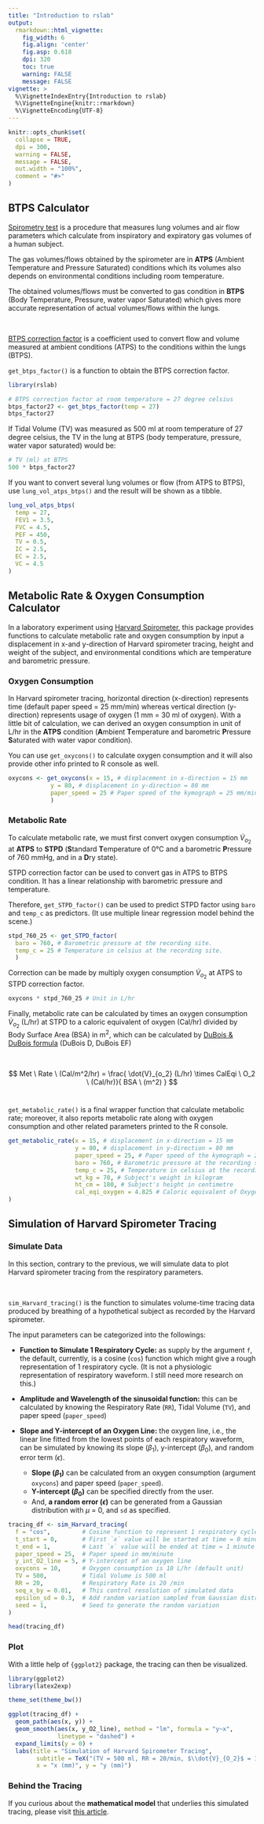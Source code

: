 ```yaml
---
title: "Introduction to rslab"
output:
  rmarkdown::html_vignette:
    fig_width: 6
    fig.align: 'center'
    fig.asp: 0.618
    dpi: 320
    toc: true
    warning: FALSE
    message: FALSE
vignette: >
  %\VignetteIndexEntry{Introduction to rslab}
  %\VignetteEngine{knitr::rmarkdown}
  %\VignetteEncoding{UTF-8}
---
```


```r
knitr::opts_chunk$set(
  collapse = TRUE,
  dpi = 300,
  warning = FALSE,
  message = FALSE,
  out.width = "100%",
  comment = "#>"
)
```







## BTPS Calculator

[Spirometry test](https://en.wikipedia.org/wiki/Spirometry) is a procedure that measures lung volumes and air flow parameters which calculate from inspiratory and expiratory gas volumes of a human subject.

The gas volumes/flows obtained by the spirometer are in **ATPS** (Ambient Temperature and Pressure Saturated) conditions which its volumes also depends on environmental conditions including room temperature.

The obtained volumes/flows must be converted to gas condition in **BTPS** (Body Temperature, Pressure, water vapor Saturated) which gives more accurate representation of actual volumes/flows within the lungs.

\

[BTPS correction factor](https://nddmed.com/_Resources/Persistent/8a716ac3fd123ce0becd7b56596582d4fc4c0c47/appnote-btps-correction-v01r.pdf) is a coefficient used to convert flow and volume measured at ambient conditions (ATPS) to the conditions within the lungs (BTPS).

`get_btps_factor()` is a function to obtain the BTPS correction factor.

```r
library(rslab)
```

```r
# BTPS correction factor at room temperature = 27 degree celsius
btps_factor27 <- get_btps_factor(temp = 27)
btps_factor27
```

If Tidal Volume (TV) was measured as 500 ml at room temperature of 27 degree celsius, the 
TV in the lung at BTPS (body temperature, pressure, water vapor saturated) would be:

```r
# TV (ml) at BTPS
500 * btps_factor27 
```

If you want to convert several lung volumes or flow (from ATPS to BTPS), use `lung_vol_atps_btps()` and the result will be shown as a tibble.

```r
lung_vol_atps_btps(
  temp = 27,
  FEV1 = 3.5, 
  FVC = 4.5,
  PEF = 450,
  TV = 0.5,
  IC = 2.5,
  EC = 2.5,
  VC = 4.5
)
```

## Metabolic Rate & Oxygen Consumption Calculator

In a laboratory experiment using [Harvard Spirometer](https://www.somatco.com/Recording-Spirometer-50-1833-50-1817.pdf), this package provides functions to calculate metabolic rate and oxygen consumption by input a displacement in x-and y-direction of Harvard spirometer tracing, height and weight of the subject, and environmental conditions which are temperature and barometric pressure.

### Oxygen Consumption

In Harvard spirometer tracing, horizontal direction (x-direction) represents time (default paper speed = 25 mm/min) whereas vertical direction (y-direction) represents usage of oxygen (1 mm = 30 ml of oxygen). With a little bit of calculation, we can derived an oxygen consumption in unit of L/hr in the **ATPS** condition (**A**mbient **T**emperature and barometric **P**ressure **S**aturated with water vapor condition).

You can use `get_oxycons()` to calculate oxygen consumption and it will also provide other info printed to R console as well. 

```r
oxycons <- get_oxycons(x = 15, # displacement in x-direction = 15 mm
            y = 80, # displacement in y-direction = 80 mm
            paper_speed = 25 # Paper speed of the kymograph = 25 mm/min
            )
```


### Metabolic Rate

To calculate metabolic rate, we must first convert oxygen consumption $\dot{V}_{o_2}$ at **ATPS** to **STPD** (**S**tandard **T**emperature of 0°C and a barometric **P**ressure of 760 mmHg, and in a **D**ry state).

STPD correction factor can be used to convert gas in ATPS to BTPS condition.
It has a linear relationship with barometric pressure and temperature. 

Therefore, `get_STPD_factor()` can be used to predict STPD factor using `baro` and `temp_c` as predictors. (It use multiple linear regression model behind the scene.)


```r
stpd_760_25 <- get_STPD_factor(
  baro = 760, # Barometric pressure at the recording site.
  temp_c = 25 # Temperature in celsius at the recording site.
  ) 
```

Correction can be made by multiply oxygen consumption $\dot{V}_{o_2}$ at ATPS to STPD correction factor.

```r
oxycons * stpd_760_25 # Unit in L/hr
```

Finally, metabolic rate can be calculated by times an oxygen consumption $\dot{V}_{o_2}$ (L/hr) at STPD to a caloric equivalent of oxygen (Cal/hr) divided by Body Surface Area (BSA) in m^2^, which can be calculated by [DuBois & DuBois formula](http://www-users.med.cornell.edu/~spon/picu/calc/bsacalc.htm) (DuBois D, DuBois EF)



<!-- $$ -->
<!-- Met \ Rate \ (Cal/m^2/hr) = \frac{ \dot{V}_{o_2} (L/hr)  \times CalEqi \ O_2 \ (Cal/hr)}{ BSA \ (m^2) }  -->
<!-- $$ -->

<!-- ![equation](https://latex.codecogs.com/svg.latex?Met%20%5C%20Rate%20%5C%20%28Cal/m%5E2/hr%29%20%3D%20%5Cfrac%7B%20%5Cdot%7BV%7D_%7Bo_2%7D%20%28L/hr%29%20%5Ctimes%20CalEqi%20%5C%20O_2%20%5C%20%28Cal/hr%29%7D%7B%20BSA%20%5C%20%28m%5E2%29%20%7D) -->

\

$$
Met \ Rate \ (Cal/m^2/hr) = \frac{ \dot{V}_{o_2} (L/hr)  \times CalEqi \ O_2 \ (Cal/hr)}{ BSA \ (m^2) }
$$
\




`get_metabolic_rate()` is a final wrapper function that calculate metabolic rate; moreover, it also reports metabolic rate along with oxygen consumption and other related parameters printed to the R console.

```r
get_metabolic_rate(x = 15, # displacement in x-direction = 15 mm
                   y = 80, # displacement in y-direction = 80 mm
                   paper_speed = 25, # Paper speed of the kymograph = 25 mm/min
                   baro = 760, # Barometric pressure at the recording site.
                   temp_c = 25, # Temperature in celsius at the recording site.
                   wt_kg = 70, # Subject's weight in kilogram
                   ht_cm = 180, # Subject's height in centimetre
                   cal_eqi_oxygen = 4.825 # Caloric equivalent of Oxygen at RQ = 0.82
)
```

            
            
            
            




## Simulation of Harvard Spirometer Tracing

### Simulate Data

In this section, contrary to the previous, we will simulate data to plot Harvard spirometer tracing from the respiratory parameters.

\

`sim_Harvard_tracing()` is the function to simulates volume-time tracing data produced by breathing of a hypothetical subject as recorded by the Harvard spirometer. 


The input parameters can be categorized into the followings:

- **Function to Simulate 1 Respiratory Cycle:** as supply by the argument `f`, the default, currently, is a cosine (`cos`) function which might give a rough representation of 1 respiratory cycle. (It is not a physiologic representation of respiratory waveform. I still need more research on this.)

- **Amplitude and Wavelength of the sinusoidal function:** this can be calculated by knowing the Respiratory Rate (`RR`), Tidal Volume (`TV`), and paper speed (`paper_speed`)

- **Slope and Y-intercept of an Oxygen Line:** the oxygen line, i.e., the linear line fitted from the lowest points of each respiratory waveform, can be simulated by knowing its slope ($\beta_1$), y-intercept ($\beta_0$), and random error term ($\epsilon$).

    - **Slope ($\beta_1$)** can be calculated from an oxygen consumption (argument `oxycons`) and paper speed (`paper_speed`).
    - **Y-intercept ($\beta_0$)** can be specified directly from the user.
    - And, **a random error ($\epsilon$)** can be generated from a Gaussian distribution with $\mu$ = 0, and `sd` as specified.

```r
tracing_df <- sim_Harvard_tracing(
  f = "cos",         # Cosine function to represent 1 respiratory cycle
  t_start = 0,       # First `x` value will be started at time = 0 minute
  t_end = 1,         # Last `x` value will be ended at time = 1 minute
  paper_speed = 25,  # Paper speed in mm/minute
  y_int_O2_line = 5, # Y-intercept of an oxygen line
  oxycons = 10,      # Oxygen consumption is 10 L/hr (default unit)
  TV = 500,          # Tidal Volume is 500 ml
  RR = 20,           # Respiratory Rate is 20 /min
  seq_x_by = 0.01,   # This control resolution of simulated data
  epsilon_sd = 0.3,  # Add random variation sampled from Gaussian distribution with mean = 0, sd = 0.3
  seed = 1,          # Seed to generate the random variation
)

head(tracing_df)
```

### Plot

With a little help of `{ggplot2}` package, the tracing can then be visualized.

```r
library(ggplot2)
library(latex2exp)

theme_set(theme_bw())
```


```r
ggplot(tracing_df) + 
  geom_path(aes(x, y)) + 
  geom_smooth(aes(x, y_O2_line), method = "lm", formula = "y~x",
              linetype = "dashed") +
  expand_limits(y = 0) +
  labs(title = "Simulation of Harvard Spirometer Tracing",
        subtitle = TeX("(TV = 500 ml, RR = 20/min, $\\dot{V}_{O_2}$ = 10 L/hr)"),
        x = "x (mm)", y = "y (mm)")
```

### Behind the Tracing

If you curious about the **mathematical model** that underlies this simulated tracing, please visit [this article](https://lightbridge-ks.github.io/rslab/articles/mod-tracing.html).


